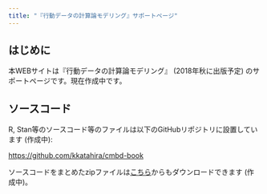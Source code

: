 ```yaml
---
title: "『行動データの計算論モデリング』サポートページ"
---
```


## はじめに
本WEBサイトは『行動データの計算論モデリング』 (2018年秋に出版予定) のサポートページです。現在作成中です。

## ソースコード
R, Stan等のソースコード等のファイルは以下のGitHubリポジトリに設置しています (作成中):

[https://github.com/kkatahira/cmbd-book](https://github.com/kkatahira/cmbd-book)

ソースコードをまとめたzipファイルは[こちら](./codes/qlearning_simulation.zip)からもダウンロードできます (作成中)。
